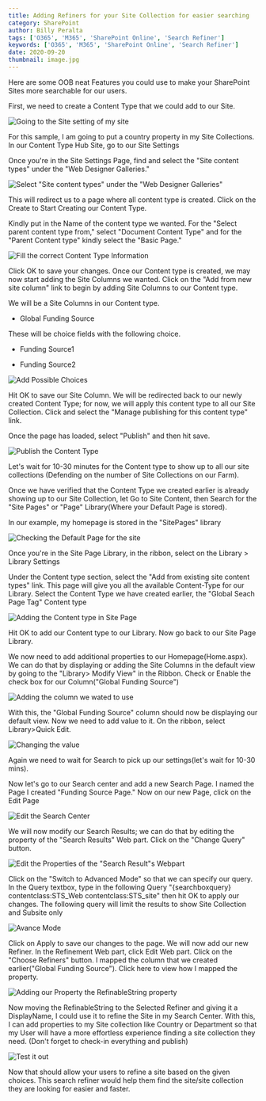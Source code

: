 ```yaml
---
title: Adding Refiners for your Site Collection for easier searching
category: SharePoint
author: Billy Peralta
tags: ['O365', 'M365', 'SharePoint Online', 'Search Refiner']
keywords: ['O365', 'M365', 'SharePoint Online', 'Search Refiner']
date: 2020-09-20
thumbnail: image.jpg
---
```


Here are some OOB neat Features you could use to make your SharePoint Sites more searchable for our users.

First, we need to create a Content Type that we could add to our Site.

![Going to the Site setting of my site](/PostImages/0.jpg)

For this sample, I am going to put a country property in my Site Collections. In our Content Type Hub Site, go to our Site Settings

Once you're in the Site Settings Page, find and select the "Site content types" under the "Web Designer Galleries."

![Select "Site content types" under the "Web Designer Galleries" ](/PostImages/1.jpg)

This will redirect us to a page where all content type is created. Click on the Create to Start Creating our Content Type.

Kindly put in the Name of the content type we wanted. For the "Select parent content type from," select "Document Content Type" and for the "Parent Content type" kindly select the "Basic Page."

![Fill the correct Content Type Information](/PostImages/2.jpg)

Click OK to save your changes. Once our Content type is created, we may now start adding the Site Columns we wanted. Click on the "Add from new site column" link to begin by adding Site Columns to our Content type.

We will be a Site Columns in our Content type.

- Global Funding Source

These will be choice fields with the following choice.

- Funding Source1

- Funding Source2

![Add Possible Choices](/PostImages/3.jpg)

Hit OK to save our Site Column. We will be redirected back to our newly created Content Type; for now, we will apply this content type to all our Site Collection. Click and select the "Manage publishing for this content type" link.

Once the page has loaded, select "Publish" and then hit save.

![Publish the Content Type](/PostImages/4.jpg)

Let's wait for 10-30 minutes for the Content type to show up to all our site collections (Defending on the number of Site Collections on our Farm).

Once we have verified that the Content Type we created earlier is already showing up to our Site Collection, let Go to Site Content, then Search for the "Site Pages" or "Page" Library(Where your Default Page is stored).

In our example, my homepage is stored in the "SitePages" library

![Checking the Default Page for the site](/PostImages/5.jpg)

Once you're in the Site Page Library, in the ribbon, select on the Library > Library Settings

Under the Content type section, select the "Add from existing site content types" link. This page will give you all the available Content-Type for our Library. Select the Content Type we have created earlier, the "Global Seach Page Tag" Content type

![Adding the Content type in Site Page](/PostImages/6.jpg)

Hit OK to add our Content type to our Library. Now go back to our Site Page Library.

We now need to add additional properties to our Homepage(Home.aspx). We can do that by displaying or adding the Site Columns in the default view by going to the "Library> Modify View" in the Ribbon. Check or Enable the check box for our Column("Global Funding Source")

![Adding the column we wated to use](/PostImages/7.jpg)

With this, the "Global Funding Source" column should now be displaying our default view. Now we need to add value to it. On the ribbon, select Library>Quick Edit.

![Changing the value](/PostImages/8.jpg)

Again we need to wait for Search to pick up our settings(let's wait for 10-30 mins).

Now let's go to our Search center and add a new Search Page. I named the Page I created "Funding Source Page." Now on our new Page, click on the Edit Page

![Edit the Search Center](/PostImages/9.jpg)

We will now modify our Search Results; we can do that by editing the property of the "Search Results" Web part. Click on the "Change Query" button.

![Edit the Properties of the "Search Result"s Webpart](/PostImages/10.jpg)

Click on the "Switch to Advanced Mode" so that we can specify our query. In the Query textbox, type in the following Query "{searchboxquery} contentclass:STS_Web contentclass:STS_site" then hit OK to apply our changes. The following query will limit the results to show Site Collection and Subsite only

![Avance Mode](/PostImages/11.jpg)

Click on Apply to save our changes to the page. We will now add our new Refiner. In the Refinement Web part, click Edit Web part. Click on the "Choose Refiners" button. I mapped the column that we created earlier("Global Funding Source"). Click here to view how I mapped the property.

![Adding our Property the RefinableString property](/PostImages/12.jpg)

Now moving the RefinableString to the Selected Refiner and giving it a DisplayName, I could use it to refine the Site in my Search Center. With this, I can add properties to my Site collection like Country or Department so that my User will have a more effortless experience finding a site collection they need. (Don't forget to check-in everything and publish)

![Test it out](/PostImages/13.jpg)

Now that should allow your users to refine a site based on the given choices. This search refiner would help them find the site/site collection they are looking for easier and faster.
